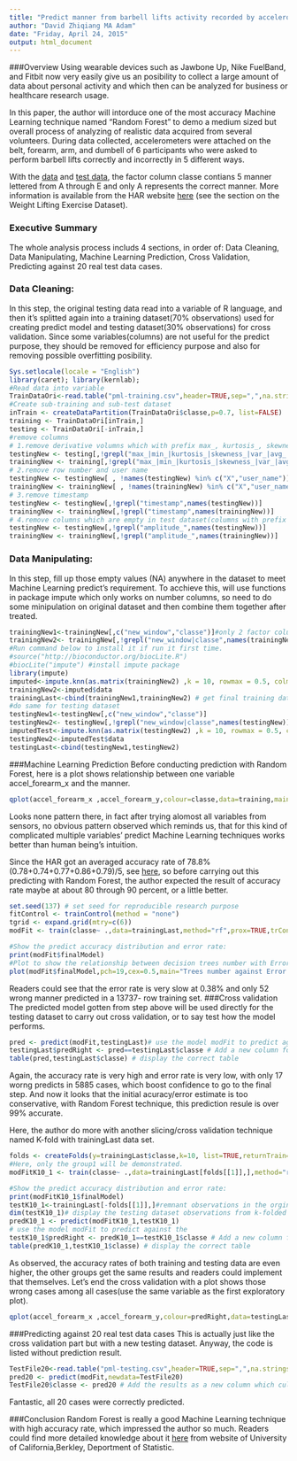 ```yaml
---
title: "Predict manner from barbell lifts activity recorded by accelerometers"
author: "David Zhiqiang MA Adam"
date: "Friday, April 24, 2015"
output: html_document
---
```

###Overview
Using wearable devices such as Jawbone Up, Nike FuelBand, and Fitbit now very easily give us an posibility to collect a large amount of data about personal activity and which then can be analyzed for business or healthcare research usage.
  
In this paper, the author will intorduce one of the most accuracy Machine Learning technique named "Random Forest" to demo a medium sized but overall process of analyzing of realistic data acquired from several volunteers. During data collected, accelerometers were attached on the belt, forearm, arm, and dumbell of 6 participants who were asked to perform barbell lifts correctly and incorrectly in 5 different ways.

With the [data](https://d396qusza40orc.cloudfront.net/predmachlearn/pml-training.csv) and [test data](https://d396qusza40orc.cloudfront.net/predmachlearn/pml-testing.csv), the factor column classe contians 5 manner lettered from A through E and only A represents the correct manner. More information is available from the HAR  website [here](http://groupware.les.inf.puc-rio.br/har) (see the section on the Weight Lifting Exercise Dataset).

### Executive Summary
The whole analysis process includs 4 sections, in order of: Data Cleaning, Data Manipulating, Machine Learning Prediction, Cross Validation, Predicting against 20 real test data cases. 

### Data Cleaning:
In this step, the original testing data read into a variable of R language, and then it's splitted again into a training dataset(70% observations) used for creating predict model and testing dataset(30% observations) for cross validation.
Since some variables(columns) are not useful for the predict purpose, they should be removed for efficiency purpose and also for removing possible overfitting posibility.

```r
Sys.setlocale(locale = "English")
library(caret); library(kernlab);
#Read data into variable
TrainDataOri<-read.table("pml-training.csv",header=TRUE,sep=",",na.strings="NA")
#Create sub-training and sub-test dataset
inTrain <- createDataPartition(TrainDataOri$classe,p=0.7, list=FALSE)
training <- TrainDataOri[inTrain,]
testing <- TrainDataOri[-inTrain,]
#remove columns
# 1.remove derivative volumns which with prefix max_, kurtosis_, skewness_, min_, var_, avg_, stddev_
testingNew <- testing[,!grepl("max_|min_|kurtosis_|skewness_|var_|avg_|stddev_",names(testing))]
trainingNew <- training[,!grepl("max_|min_|kurtosis_|skewness_|var_|avg_|stddev_",names(training))]
# 2.remove row number and user name
testingNew <- testingNew[ , !names(testingNew) %in% c("X","user_name")]
trainingNew <- trainingNew[ , !names(trainingNew) %in% c("X","user_name")]
# 3.remove timestamp
testingNew <- testingNew[,!grepl("timestamp",names(testingNew))]
trainingNew <- trainingNew[,!grepl("timestamp",names(trainingNew))]
# 4.remove columns which are empty in test dataset(columns with prefix amplitude), avoiding unnecessary unmatching occur.
testingNew <- testingNew[,!grepl("amplitude_",names(testingNew))]
trainingNew <- trainingNew[,!grepl("amplitude_",names(trainingNew))]
```  
### Data Manipulating:
In this step, fill up those empty values (NA) anywhere in the dataset to meet Machine Learning predict's requirement. To acchieve this, will use functions in package impute which only works on number columns, so need to do some minipulation on original dataset and then combine them together after treated.
```r
trainingNew1<-trainingNew[,c("new_window","classe")]#only 2 factor columns in the new matrix trainingNew1
trainingNew2<- trainingNew[,!grepl("new_window|classe",names(trainingNew))] #all other numeric columns into trainingNew2 which will be treated via imputaing.
#Run command below to install it if run it first time.
#source("http://bioconductor.org/biocLite.R")
#biocLite("impute") #install impute package
library(impute)
imputed<-impute.knn(as.matrix(trainingNew2) ,k = 10, rowmax = 0.5, colmax = 0.99, maxp = 1500)
trainingNew2<-imputed$data
trainingLast<-cbind(trainingNew1,trainingNew2) # get final training dataset trainingLast
#do same for testing dataset
testingNew1<-testingNew[,c("new_window","classe")]
testingNew2<- testingNew[,!grepl("new_window|classe",names(testingNew))] 
imputedTest<-impute.knn(as.matrix(testingNew2) ,k = 10, rowmax = 0.5, colmax = 0.99, maxp = 1500)
testingNew2<-imputedTest$data
testingLast<-cbind(testingNew1,testingNew2)
```  
###Machine Learning Prediction
Before conducting prediction with Random Forest, here is a plot shows relationship between one variable accel_forearm_x and the manner.
```r
qplot(accel_forearm_x ,accel_forearm_y,colour=classe,data=training,main="Predictor with Manner")
```
Looks none pattern there, in fact after trying alomost all variables from sensors, no obvious pattern observed which reminds us, that for this kind of complicated multiple variables' predict Machine Learning techniques works better than human being's intuition.

Since the HAR got an averaged accuracy rate of 78.8% (0.78+0.74+0.77+0.86+0.79)/5, see [here](http://groupware.les.inf.puc-rio.br/har), so before carrying out this predicting with Random Forest, the author expected the result of accuracy rate maybe at about 80 through 90 percent, or a little better.
```r
set.seed(137) # set seed for reproducible research purpose
fitControl <- trainControl(method = "none")
tgrid <- expand.grid(mtry=c(6))
modFit <- train(classe~ .,data=trainingLast,method="rf",prox=TRUE,trControl = fitControl, tuneGrid=tgrid) #method="rf" represents "Random forest" used.

#Show the predict accuracy distribution and error rate:
print(modFit$finalModel)
#Plot to show the relationship between decision trees number with Error rate.
plot(modFit$finalModel,pch=19,cex=0.5,main="Trees number against Error Rate")
```  

Readers could see that the error rate is very slow at 0.38% and only 52 wrong manner predicted in a 13737- row training set.
###Cross validation
The predicted model gotten from step above will be used directly for the testing dataset to carry out cross validation, or to say test how the model performs.

```r
pred <- predict(modFit,testingLast)# use the model modFit to predict against testing data.
testingLast$predRight <- pred==testingLast$classe # Add a new column for correct predicted cases
table(pred,testingLast$classe) # display the correct table
```  
Again, the accuracy rate is very high and error rate is very low, with only 17 worng predicts in 5885 cases, which boost confidence to go to the final step. And now it looks that the initial acuracy/error estimate is too conservative, with Random Forest technique, this prediction resule is over 99% accurate.

Here, the author do more with another slicing/cross validation technique named K-fold with trainingLast data set.
```r
folds <- createFolds(y=trainingLast$classe,k=10, list=TRUE,returnTrain=TRUE) #get returned dataset for sub-training, K=10 means slicing trainingLast into 10 sub-groups and will take each of these groups as testing set one by one. 
#Here, only the group1 will be demonstrated.
modFitK10_1 <- train(classe~ .,data=trainingLast[folds[[1]],],method="rf",prox=TRUE,trControl = fitControl, tuneGrid=tgrid) #predict on the first group(9/10 observations) 

#Show the predict accuracy distribution and error rate:
print(modFitK10_1$finalModel)
testK10_1<-trainingLast[-folds[[1]],]#remnant observations in the orginal training dataset(trainingLast) to be testing data.
dim(testK10_1)# display the testing dataset observations from k-folded steps.
predK10_1 <- predict(modFitK10_1,testK10_1)
# use the model modFit to predict against the 
testK10_1$predRight <- predK10_1==testK10_1$classe # Add a new column for correct predicted cases
table(predK10_1,testK10_1$classe) # display the correct table
```
As observed, the accuracy rates of both training and testing data are even higher, the other groups get the same results and readers could implement that themselves.
Let's end the cross validation with a plot shows those wrong cases among all cases(use the same variable as the first exploratory plot).
```r
qplot(accel_forearm_x ,accel_forearm_y,colour=predRight,data=testingLast,main="newdata Predictions")
```
###Predicting against 20 real test data cases
This is actually just like the cross validation part but with a new testing dataset. Anyway, the code is listed without prediction result.
```r
TestFile20<-read.table("pml-testing.csv",header=TRUE,sep=",",na.strings="NA")
pred20 <- predict(modFit,newdata=TestFile20)
TestFile20$classe <- pred20 # Add the results as a new column which culd be compared with real values.
``` 
Fantastic, all 20 cases were correctly predicted.  

###Conclusion
Random Forest is really a good Machine Learning technique with high accuracy rate, which impressed the author so much. Readers could find more detailed knowledge about it [here](http://www.stat.berkeley.edu/~breiman/RandomForests/cc_home.htm) from website of University of California,Berkley, Deportment of Statistic.

